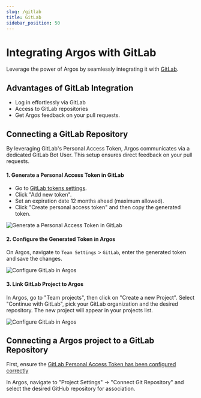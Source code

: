 ```yaml
---
slug: /gitlab
title: GitLab
sidebar_position: 50
---
```


# Integrating Argos with GitLab

Leverage the power of Argos by seamlessly integrating it with [GitLab](https://gitlab.com).

## Advantages of GitLab Integration

- Log in effortlessly via GitLab
- Access to GitLab repositories
- Get Argos feedback on your pull requests.

## Connecting a GitLab Repository

By leveraging GitLab's Personal Access Token, Argos communicates via a dedicated GitLab Bot User. This setup ensures direct feedback on your pull requests.

#### 1. Generate a Personal Access Token in GitLab

- Go to [GitLab tokens settings](https://gitlab.com/-/profile/personal_access_tokens?name=argos2&scopes=api,read_user).
- Click "Add new token".
- Set an expiration date 12 months ahead (maximum allowed).
- Click "Create personal access token" and then copy the generated token.

![Generate a Personal Access Token in GitLab](@site/src/img/gitlab-create-token.png)

#### 2. Configure the Generated Token in Argos

On Argos, navigate to <code>Team Settings</code> > <code>GitLab</code>, enter the generated token and save the changes.

![Configure GitLab in Argos](@site/src/img/gitlab-configuration-argos.png)

#### 3. Link GitLab Project to Argos

In Argos, go to "Team projects", then click on "Create a new Project". Select "Continue with GitLab", pick your GitLab organization and the desired repository. The new project will appear in your projects list.

![Configure GitLab in Argos](@site/src/img/argos-create-new-project.png)

## Connecting a Argos project to a GitLab Repository

First, ensure the [GitLab Personal Access Token has been configured correctly](#connecting-a-gitlab-repository)

In Argos, navigate to "Project Settings" → "Connect Git Repository" and select the desired GitHub repository for association.
